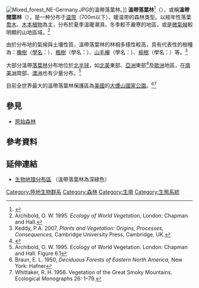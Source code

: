 {{noteTA
|1=zh-tw:溫帶落葉林;zh-cn:温带落叶阔叶林;
}}
[[File:Mixed_forest_NE-Germany.JPG|thumb]]的溫帶落葉林。]]
'''溫帶落葉林'''<ref>{{Cite web |url=http://terms.naer.edu.tw/detail/1077726/?index=1 |title=temperate deciduous forest - 溫帶落葉林 |access-date=2020-09-29 |archive-date=2021-02-13 |archive-url=https://web.archive.org/web/20210213135913/http://terms.naer.edu.tw/detail/1077726/?index=1 |dead-url=no }}</ref>（{{lang-en|temperate deciduous forest}}），或稱'''溫帶闊葉林'''（{{lang-en|temperate broad-leaf forest}}），是一种分布于[[温带|温带]]（700m以下）、暖温带的森林类型。以經年性落葉[[喬木|喬木]]、[[木本植物|木本植物]]為主，分布於夏季溫暖潮濕，冬季較不嚴寒的地區，或是[[微氣候|微氣候]]較明顯的山地區域。<ref>Archibold, O. W. 1995. ''Ecology of World Vegetation,'' London: Chapman and Hall.</ref>

由於分布地的氣候與土壤性質，溫帶落葉林的林相多樣性較高，具有代表性的樹種為：[[櫟屬|橡樹]]（[[學名|學名]]：{{lang|la|''Quercus''}}）、[[楓屬|楓樹]]（學名：{{lang|la|''Acer''}}）、[[山毛櫸屬|山毛櫸]]（學名：{{lang|la|''Fagus''}}）、[[榆屬|榆樹]]（學名：{{lang|la|''Ulmus''}}）等。<ref>Keddy, P.A. 2007, ''Plants and Vegetation: Origins, Processes, Consequences,'' Cambridge University Press, Cambridge, UK.</ref>

大部分溫帶[[落葉林|落葉林]]分布地位於[[北半球|北半球]]，如[[北美|北美]]東部、[[亞洲|亞洲]]東部<ref>{{Cite web |url=http://www.annualreviews.org/doi/abs/10.1146/annurev.ecolsys.30.1.421 |title=Wen, J. 1999. Evolution of eastern Asian and eastern North American disjunct distributions in flowering plants. Annual Review of Ecology and Systematics 30:421-455 |accessdate=2014-03-26 |archive-date=2019-05-28 |archive-url=https://web.archive.org/web/20190528161634/https://www.annualreviews.org/doi/abs/10.1146/annurev.ecolsys.30.1.421 |dead-url=no }}</ref>及[[歐洲|歐洲]]地區，在[[南美洲|南美洲]]南部、[[澳洲|澳洲]]也有少量分布。<ref>Archibold, O. W. 1995. Ecology of World Vegetation. London: Chapman and Hall. Figure 6.1</ref>

目前全世界最大的溫帶落葉林保護區為[[美國|美國]]的[[大煙山國家公園|大煙山國家公園]]。<ref>Braun, E. L. 1950, ''Deciduous Forests of Eastern North America,'' New York: Hafner</ref><ref>Whittaker, R. H. 1956. Vegetation of the Great Smoky Mountains. Ecological Monographs 26: 1–79.</ref>

== 參見 ==
*[[原始森林|原始森林]]

==參考資料==
<div class="references-small">
{{reflist|2}}
</div>

== 延伸連結 ==
*[http://www.physicalgeography.net/fundamentals/images/veg_map_small.gif 生物地理分布區] {{Wayback|url=http://www.physicalgeography.net/fundamentals/images/veg_map_small.gif |date=20210210154023 }}（溫帶落葉林為深綠色）

{{Biome|state = uncollapsed}}
{{normdaten}}

[[Category:陸地生物群系|Category:陸地生物群系]]
[[Category:森林|Category:森林]]
[[Category:生境|Category:生境]]
[[Category:生態系統|Category:生態系統]]